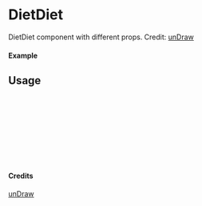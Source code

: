
<Meta of={DietDiet} title="unDraw/DietDiet" />

# DietDiet

DietDiet component with different props.
Credit: [unDraw](https://undraw.co/illustrations)

#### Example

<Canvas of={DietDiet.Primary} />

## Usage

```ts
import { DietDiet } from "yadl-ui";

const Example = () => {
  return (
      <DietDiet />
  );
};

export default Example;
```

#### Credits
[unDraw](https://undraw.co/illustrations)
